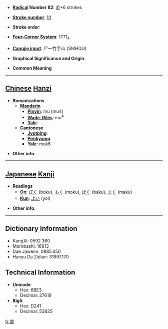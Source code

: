 * '''[[Wiktionary:Chinese radical index| Radical]] Number 82''': [[Wiktionary:Chinese radical index 毛|毛]]+6 strokes

* '''[[Wiktionary:Chinese total strokes index|Stroke number]]''': [[Wiktionary:Chinese total strokes index 10|10]]

* '''Stroke order''': 

* '''[[Wiktionary:Chinese four corner index|Four-Corner System]]''': 1771<sub>4</sub>

* '''[[Wiktionary:Chinese Cangjie index|Cangjie input]]''': 尸一竹手山 (SMHQU)

* '''Graphical Significance and Origin''': 

* '''Common Meaning'''

----

== [[Chinese]] [[Hanzi]] ==

* '''Romanizations'''
** '''[[Mandarin]]'''
*** '''[[Pinyin]]''': mù (mu4)
*** '''[[Wade-Giles]]''': mu<sup>4</sup>
*** '''[[Yale]]''': 
** '''[[Cantonese]]'''
*** '''[[Jyutping]]''':
*** '''[[Penkyamp]]''': 
*** '''[[Yale]]''': muk6

* '''Other info''': 

----

== [[Japanese]] [[Kanji]] ==

* '''Readings'''
** '''[[On]]''': [[ぼく]] (boku), [[もく]] (moku), [[ばく]] (baku), [[まく]] (maku)
** '''[[Kun]]''': [[よい]] (yoi)

* '''Other info''':  

----

== Dictionary Information ==

* KangXi: 0592.360
* Morobashi: 16813
* Dae Jaweon: 0985.050
* Hanyu Da Zidian: 31997.170

== Technical Information ==

* '''Unicode''':
** Hex: 6BE3
** Decimal: 27619
* '''Big5''':
** Hex: D241
** Decimal: 53825

[[fr:毣]]
